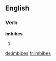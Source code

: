 ==English==

===Verb===
'''imbibes'''

# {{third-person singular of|imbibe}}

[[de:imbibes]]
[[fr:imbibes]]
